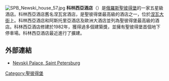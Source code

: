 [[Image:SPB_Newski_house_57.jpg|thumb]]
'''科林西亞酒店'''（'''{{lang-ru|Невский Палас}}'''）是[[俄羅斯|俄羅斯]][[聖彼得堡|聖彼得堡]]的一家五星級酒店。科林西亞酒店舊名涅瓦宮酒店，是聖彼得堡最高級的酒店之一，位於[[涅瓦大街|涅瓦大街]]上。科林西亞酒店和阿斯托里亞酒店及歐洲大酒店並列為聖彼得堡最高級的酒店。科林西亞酒店修建於1982年，獲得過多個建築獎，並擁有聖彼得堡首個地下停車場。科林西亞酒店最近進行了擴建。
== 外部連結 ==
*[https://web.archive.org/web/20091202232821/http://www.corinthiahotels.com/home?l=1&c=7 Nevskij Palace, Saint Petersburg]
{{coord|59.9320|30.3509|type:landmark_region:RU|display=title}}
[[Category:聖彼得堡|Category:聖彼得堡]]